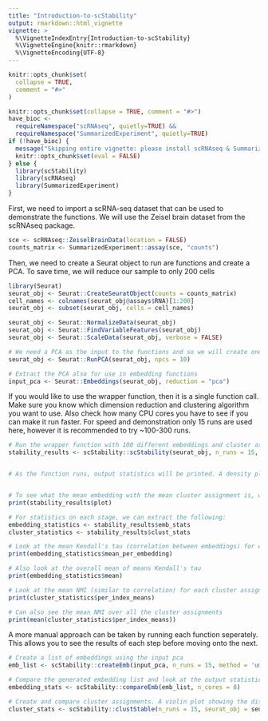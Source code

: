 ```yaml
---
title: "Introduction-to-scStability"
output: rmarkdown::html_vignette
vignette: >
  %\VignetteIndexEntry{Introduction-to-scStability}
  %\VignetteEngine{knitr::rmarkdown}
  %\VignetteEncoding{UTF-8}
---
```


```r
knitr::opts_chunk$set(
  collapse = TRUE,
  comment = "#>"
)
```


```r
knitr::opts_chunk$set(collapse = TRUE, comment = "#>")
have_bioc <-
  requireNamespace("scRNAseq", quietly=TRUE) &&
  requireNamespace("SummarizedExperiment", quietly=TRUE)
if (!have_bioc) {
  message("Skipping entire vignette: please install scRNAseq & SummarizedExperiment from Bioconductor")
  knitr::opts_chunk$set(eval = FALSE)
} else {
  library(scStability)
  library(scRNAseq)
  library(SummarizedExperiment)
}
```


First, we need to import a scRNA-seq dataset that can be used to demonstrate the functions. We will use the Zeisel brain dataset from the scRNAseq package.
```r
sce <- scRNAseq::ZeiselBrainData(location = FALSE)
counts_matrix <- SummarizedExperiment::assay(sce, "counts")
```

Then, we need to create a Seurat object to run are functions and create a PCA. To save time, we will reduce our sample to only 200 cells
```r
library(Seurat)
seurat_obj <- Seurat::CreateSeuratObject(counts = counts_matrix)
cell_names <- colnames(seurat_obj@assays$RNA)[1:200]
seurat_obj <- subset(seurat_obj, cells = cell_names)

seurat_obj <- Seurat::NormalizeData(seurat_obj)
seurat_obj <- Seurat::FindVariableFeatures(seurat_obj)
seurat_obj <- Seurat::ScaleData(seurat_obj, verbose = FALSE)

# We need a PCA as the input to the functions and so we will create one using Seurat::RunPCA(). Recommended to use as few principal components as is logical to speed up computation. You can check the number of PCs needed using a scree plot.
seurat_obj <- Seurat::RunPCA(seurat_obj, npcs = 10)

# Extract the PCA also for use in embedding functions
input_pca <- Seurat::Embeddings(seurat_obj, reduction = "pca")

```

If you would like to use the wrapper function, then it is a single function call. Make sure you know which dimension reduction and clustering algorithm you want to use. Also check how many CPU cores you have to see if you can make it run faster. For speed and demonstration only 15 runs are used here, however it is recommended to try ~100-300 runs.
```r
# Run the wrapper function with 100 different embeddings and cluster assignments being created and compared
stability_results <- scStability::scStability(seurat_obj, n_runs = 15, dr_method = 'umap', clust_method = 'louvain', n_cores = 8)


# As the function runs, output statistics will be printed. A density plot of the mean Kendall's tau per embedding and a violin plot of the cluster assignment NMI will also be printed.


# To see what the mean embedding with the mean cluster assignment is, we can print the plot created
print(stability_results$plot)

# For statistics on each stage, we can extract the following:
embedding_statistics <- stability_results$emb_stats
cluster_statistics <- stability_results$clust_stats

# Look at the mean Kendall's tau (correlation between embeddings) for each embedding
print(embedding_statistics$mean_per_embedding)

# Also look at the overall mean of means Kendall's tau
print(embedding_statistics$mean)

# Look at the mean NMI (similar to correlation) for each cluster assignment
print(cluster_statistics$per_index_means)

# Can also see the mean NMI over all the cluster assignments
print(mean(cluster_statistics$per_index_means))
```

A more manual approach can be taken by running each function seperately. This allows you to see the results of each step before moving onto the next.
```r
# Create a list of embeddings using the input pca
emb_list <- scStability::createEmb(input_pca, n_runs = 15, method = 'umap', n_cores = 8)

# Compare the generated embedding list and look at the output statistics. A density plot will be generated which shows the density of the mean Kendall's tau for each embedding. 
embedding_stats <- scStability::compareEmb(emb_list, n_cores = 8)

# Create and compare cluster assignments. A violin plot showing the distribution of mean NMI values
cluster_stats <- scStability::clustStable(n_runs = 15, seurat_obj = seurat_obj, method = 'louvain', n_cores = 8)
```

